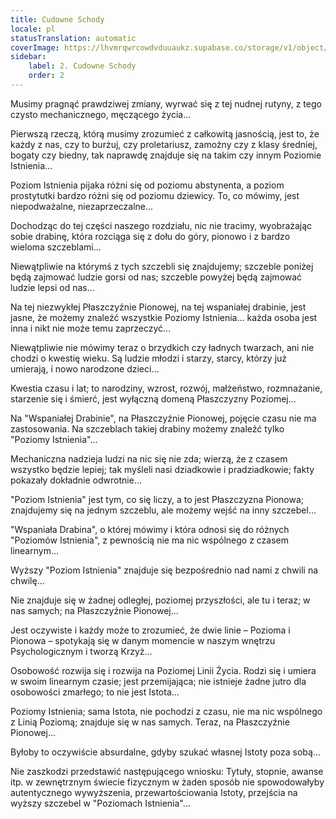 ```yaml
---
title: Cudowne Schody
locale: pl
statusTranslation: automatic
coverImage: https://lhvmrqwrcowdvduuaukz.supabase.co/storage/v1/object/public/strapi-uploads/small_cover-tratado-de-psicologia-revolucionaria.webp-5e15e1cec4e0ebebcde5d7fc7565d8fd.webp
sidebar:
    label: 2. Cudowne Schody
    order: 2
---
```

Musimy pragnąć prawdziwej zmiany, wyrwać się z tej nudnej rutyny, z tego czysto mechanicznego, męczącego życia...

Pierwszą rzeczą, którą musimy zrozumieć z całkowitą jasnością, jest to, że każdy z nas, czy to burżuj, czy proletariusz, zamożny czy z klasy średniej, bogaty czy biedny, tak naprawdę znajduje się na takim czy innym Poziomie Istnienia...

Poziom Istnienia pijaka różni się od poziomu abstynenta, a poziom prostytutki bardzo różni się od poziomu dziewicy. To, co mówimy, jest niepodważalne, niezaprzeczalne...

Dochodząc do tej części naszego rozdziału, nic nie tracimy, wyobrażając sobie drabinę, która rozciąga się z dołu do góry, pionowo i z bardzo wieloma szczeblami...

Niewątpliwie na którymś z tych szczebli się znajdujemy; szczeble poniżej będą zajmować ludzie gorsi od nas; szczeble powyżej będą zajmować ludzie lepsi od nas...

Na tej niezwykłej Płaszczyźnie Pionowej, na tej wspaniałej drabinie, jest jasne, że możemy znaleźć wszystkie Poziomy Istnienia... każda osoba jest inna i nikt nie może temu zaprzeczyć...

Niewątpliwie nie mówimy teraz o brzydkich czy ładnych twarzach, ani nie chodzi o kwestię wieku. Są ludzie młodzi i starzy, starcy, którzy już umierają, i nowo narodzone dzieci...

Kwestia czasu i lat; to narodziny, wzrost, rozwój, małżeństwo, rozmnażanie, starzenie się i śmierć, jest wyłączną domeną Płaszczyzny Poziomej...

Na "Wspaniałej Drabinie", na Płaszczyźnie Pionowej, pojęcie czasu nie ma zastosowania. Na szczeblach takiej drabiny możemy znaleźć tylko "Poziomy Istnienia"...

Mechaniczna nadzieja ludzi na nic się nie zda; wierzą, że z czasem wszystko będzie lepiej; tak myśleli nasi dziadkowie i pradziadkowie; fakty pokazały dokładnie odwrotnie...

"Poziom Istnienia" jest tym, co się liczy, a to jest Płaszczyzna Pionowa; znajdujemy się na jednym szczeblu, ale możemy wejść na inny szczebel...

"Wspaniała Drabina", o której mówimy i która odnosi się do różnych "Poziomów Istnienia", z pewnością nie ma nic wspólnego z czasem linearnym...

Wyższy "Poziom Istnienia" znajduje się bezpośrednio nad nami z chwili na chwilę...

Nie znajduje się w żadnej odległej, poziomej przyszłości, ale tu i teraz; w nas samych; na Płaszczyźnie Pionowej...

Jest oczywiste i każdy może to zrozumieć, że dwie linie – Pozioma i Pionowa – spotykają się w danym momencie w naszym wnętrzu Psychologicznym i tworzą Krzyż...

Osobowość rozwija się i rozwija na Poziomej Linii Życia. Rodzi się i umiera w swoim linearnym czasie; jest przemijająca; nie istnieje żadne jutro dla osobowości zmarłego; to nie jest Istota...

Poziomy Istnienia; sama Istota, nie pochodzi z czasu, nie ma nic wspólnego z Linią Poziomą; znajduje się w nas samych. Teraz, na Płaszczyźnie Pionowej...

Byłoby to oczywiście absurdalne, gdyby szukać własnej Istoty poza sobą...

Nie zaszkodzi przedstawić następującego wniosku: Tytuły, stopnie, awanse itp. w zewnętrznym świecie fizycznym w żaden sposób nie spowodowałyby autentycznego wywyższenia, przewartościowania Istoty, przejścia na wyższy szczebel w "Poziomach Istnienia"...

